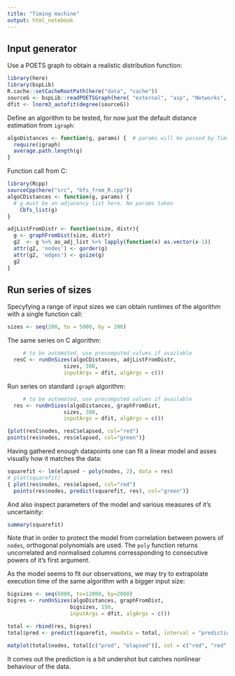 ```yaml
---
title: "Timing machine"
output: html_notebook
---
```


## Input generator
Use a POETS graph to obtain a realistic distribution function:
```r
library(here)
library(bspLib)
R.cache::setCacheRootPath(here("data", "cache"))
sourceG <- bspLib::readPOETSGraph(here( "external", "asp", "Networks", "nodes8000.edges"))
dfit <- lnorm3_autofit(degree(sourceG))
```
Define an algorithm to be tested, for now just the default distance estimation from `igraph`:
```r
algoDistances <- function(g, params) {  # params will be passed by Timing Machine, ignored for now
  require(igraph)
  average.path.length(g)
}
```
Function call from C:
```r
library(Rcpp)
sourceCpp(here("src", "bfs_from_R.cpp"))
algoCDistances <- function(g, params) {
  # g must be an adjacency list here. No params taken
    Cbfs_list(g)
}

adjListFromDistr <- function(size, distr){
  g <- graphFromDist(size, distr)
  g2  <- g %>% as_adj_list %>% lapply(function(x) as.vector(x-1))
  attr(g2, 'nodes') <- gorder(g)
  attr(g2, 'edges') <- gsize(g)
  g2
}
```

## Run series of sizes
Specyfying a range of input sizes we can obtain runtimes of the algorithm with a single function call:
```r
sizes <- seq(200, to = 5000, by = 200)
```
The same series on C algorithm:
```r
     # to be automated, use precomputed values if available
  resC <- runOnSizes(algoCDistances, adjListFromDistr,
                  sizes, 300,
                  inputArgs = dfit, algArgs = c())
```
Run series on standard `igraph` algorithm:
```r
     # to be automated, use precomputed values if available
  res <- runOnSizes(algoDistances, graphFromDist,
                  sizes, 300,
                  inputArgs = dfit, algArgs = c())
```


```r
{plot(resC$nodes, resC$elapsed, col="red")
points(res$nodes, res$elapsed, col="green")}
```
Having gathered enough datapoints one can fit a linear model and asses visually how it matches the data:
```r
squarefit <- lm(elapsed ~ poly(nodes, 2), data = res)
# plot(squarefit)
{ plot(res$nodes, res$elapsed, col="red")
  points(res$nodes, predict(squarefit, res), col="green")}
```

And also inspect parameters of the model and various measures of it's uncertainity:
```r
summary(squarefit)
```
Note that in order to protect the model from correlation between powers of `nodes`, orthogonal polynomials are used. The `poly` function returns uncorrelated and normalised columns corressponding to consecutive powers of it's first argument.

As the model seems to fit our observations, we may try to extrapolate execution time of the same algorithm with a bigger input size:
```r
bigsizes <- seq(6000, to=12000, by=2000)
bigres <- runOnSizes(algoDistances, graphFromDist,
                    bigsizes, 150,
                    inputArgs = dfit, algArgs = c())

```

```r
total <- rbind(res, bigres)
total$pred <- predict(squarefit, newdata = total, interval = "prediction")

matplot(total$nodes, total[c("pred", "elapsed")], col = c("red", "red", "red", "green"), pch = c(19, 1, 1, 19))
```
It comes out the prediction is a bit undershot but catches nonlinear behaviour of the data.

